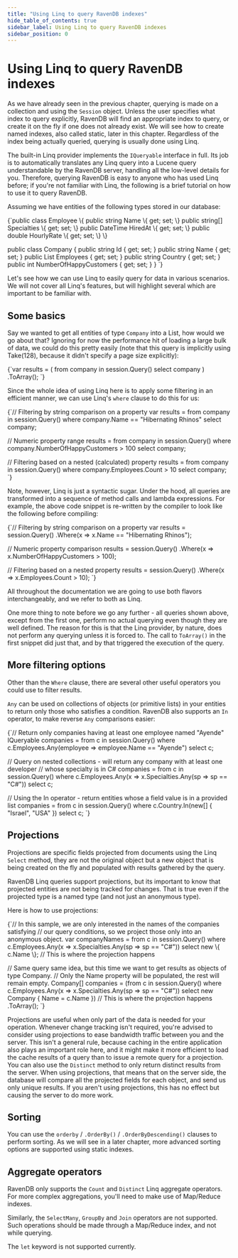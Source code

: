 ```yaml
---
title: "Using Linq to query RavenDB indexes"
hide_table_of_contents: true
sidebar_label: Using Linq to query RavenDB indexes
sidebar_position: 0
---
```



# Using Linq to query RavenDB indexes

As we have already seen in the previous chapter, querying is made on a collection and using the `Session` object. Unless the user specifies what index to query explicitly, RavenDB will find an appropriate index to query, or create it on the fly if one does not already exist. We will see how to create named indexes, also called static, later in this chapter. Regardless of the index being actually queried, querying is usually done using Linq.

The built-in Linq provider implements the `IQueryable` interface in full. Its job is to automatically translates any Linq query into a Lucene query understandable by the RavenDB server, handling all the low-level details for you. Therefore, querying RavenDB is easy to anyone who has used Linq before; if you're not familiar with Linq, the following is a brief tutorial on how to use it to query RavenDB.

Assuming we have entities of the following types stored in our database:

<TabItem value="company_classes" label="company_classes">
<CodeBlock language="csharp">
{`public class Employee
\{
	public string Name \{ get; set; \}
	public string[] Specialties \{ get; set; \}
	public DateTime HiredAt \{ get; set; \}
	public double HourlyRate \{ get; set; \}
\}

public class Company
\{
	public string Id \{ get; set; \}
	public string Name \{ get; set; \}
	public List<Employee> Employees \{ get; set; \}
	public string Country \{ get; set; \}
	public int NumberOfHappyCustomers \{ get; set; \}
\}
`}
</CodeBlock>
</TabItem>

Let's see how we can use Linq to easily query for data in various scenarios. We will not cover all Linq's features, but will highlight several which are important to be familiar with.

## Some basics

Say we wanted to get all entities of type `Company` into a List, how would we go about that? Ignoring for now the performance hit of loading a large bulk of data, we could do this pretty easily (note that this query is implicitly using Take(128), because it didn't specify a page size explicitly):

<TabItem value="linquerying_1" label="linquerying_1">
<CodeBlock language="csharp">
{`var results =
	(
		from company in session.Query<Company>()
		select company
	)
		.ToArray();
`}
</CodeBlock>
</TabItem>

Since the whole idea of using Linq here is to apply some filtering in an efficient manner, we can use Linq's `where` clause to do this for us:

<TabItem value="linquerying_2" label="linquerying_2">
<CodeBlock language="csharp">
{`// Filtering by string comparison on a property
var results = from company in session.Query<Company>()
			  where company.Name == "Hibernating Rhinos"
			  select company;

// Numeric property range
results = from company in session.Query<Company>()
		  where company.NumberOfHappyCustomers > 100
		  select company;

// Filtering based on a nested (calculated) property
results = from company in session.Query<Company>()
		  where company.Employees.Count > 10
		  select company;
`}
</CodeBlock>
</TabItem>

Note, however, Linq is just a syntactic sugar. Under the hood, all queries are transformed into a sequence of method calls and lambda expressions. For example, the above code snippet is re-written by the compiler to look like the following before compiling:

<TabItem value="linquerying_3" label="linquerying_3">
<CodeBlock language="csharp">
{`// Filtering by string comparison on a property
var results = session.Query<Company>()
	.Where(x => x.Name == "Hibernating Rhinos");

// Numeric property comparison
results = session.Query<Company>()
	.Where(x => x.NumberOfHappyCustomers > 100);

// Filtering based on a nested property
results = session.Query<Company>()
	.Where(x => x.Employees.Count > 10);
`}
</CodeBlock>
</TabItem>

All throughout the documentation we are going to use both flavors interchangeably, and we refer to both as Linq.

One more thing to note before we go any further - all queries shown above, except from the first one, perform no actual querying even though they are well defined. The reason for this is that the Linq provider, by nature, does not perform any querying unless it is forced to. The call to `ToArray()` in the first snippet did just that, and by that triggered the execution of the query.

## More filtering options

Other than the `Where` clause, there are several other useful operators you could use to filter results.

`Any` can be used on collections of objects (or primitive lists) in your entities to return only those who satisfies a condition. RavenDB also supports an `In` operator, to make reverse `Any` comparisons easier:

<TabItem value="linquerying_4" label="linquerying_4">
<CodeBlock language="csharp">
{`// Return only companies having at least one employee named "Ayende"
IQueryable<Company> companies = from c in session.Query<Company>()
								where c.Employees.Any(employee => employee.Name == "Ayende")
								select c;

// Query on nested collections - will return any company with at least one developer
// whose specialty is in C#
companies = from c in session.Query<Company>()
			where c.Employees.Any(x => x.Specialties.Any(sp => sp == "C#"))
			select c;

// Using the In operator - return entities whose a field value is in a provided list
companies = from c in session.Query<Company>()
			where c.Country.In(new[] \{ "Israel", "USA" \})
			select c;
`}
</CodeBlock>
</TabItem>

## Projections

Projections are specific fields projected from documents using the Linq `Select` method, they are not the original object but a new object that is being created on the fly and populated with results gathered by the query.

RavenDB Linq queries support projections, but its important to know that projected entities are not being tracked for changes. That is true even if the projected type is a named type (and not just an anonymous type).

Here is how to use projections:

<TabItem value="linquerying_5" label="linquerying_5">
<CodeBlock language="csharp">
{`// In this sample, we are only interested in the names of the companies satisfying
// our query conditions, so we project those only into an anonymous object.
var companyNames = from c in session.Query<Company>()
				   where c.Employees.Any(x => x.Specialties.Any(sp => sp == "C#"))
				   select new \{ c.Name \}; // This is where the projection happens

// Same query same idea, but this time we want to get results as objects of type Company.
// Only the Name property will be populated, the rest will remain empty.
Company[] companies = (from c in session.Query<Company>()
					   where c.Employees.Any(x => x.Specialties.Any(sp => sp == "C#"))
					   select new Company \{ Name = c.Name \}) // This is where the projection happens
	.ToArray();
`}
</CodeBlock>
</TabItem>

Projections are useful when only part of the data is needed for your operation. Whenever change tracking isn't required, you're advised to consider using projections to ease bandwidth traffic between you and the server. This isn't a general rule, because caching in the entire application also plays an important role here, and it might make it more efficient to load the cache results of a query than to issue a remote query for a projection.
You can also use the `Distinct` method to only return distinct results from the server. When using projections, that means that on the server side, the database will compare all the projected fields for each object, and send us only unique results. If you aren't using projections, this has no effect but causing the server to do more work.

## Sorting

You can use the `orderby` / `.OrderBy()` / `.OrderByDescending()` clauses to perform sorting. As we will see in a later chapter, more advanced sorting options are supported using static indexes.

## Aggregate operators

RavenDB only supports the `Count` and `Distinct` Linq aggregate operators. For more complex aggregations, you'll need to make use of Map/Reduce indexes.

Similarly, the `SelectMany`, `GroupBy` and `Join` operators are not supported. Such operations should be made through a Map/Reduce index, and not while querying.

The `let` keyword is not supported currently.